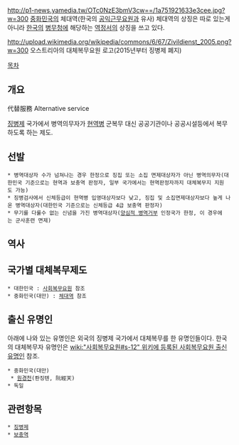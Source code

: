 http://p1-news.yamedia.tw/OTc0NzE3bmV3cw==/1a751921633e3cee.jpg?w=300
[[중화민국]]의 체대역(한국의 [[공익근무요원]]과 유사)
체대역의 상징은 따로 있는게 아니라 [[한국]]의 [[병무청]]에 해당하는 [[역정서]]의 상징을 쓰고 있다.

http://upload.wikimedia.org/wikipedia/commons/6/67/Zivildienst_2005.png?w=300
오스트리아의 대체복무요원 로고(2015년부터 징병제 폐지)

[[목차]]

== 개요 ==
代替服務
Alternative service

[[징병제]] 국가에서 병역의무자가 [[현역]]병 군복무 대신 공공기관이나 공공시설등에서 복무하도록 하는 제도.

== 선발 ==
 * 병역대상자 수가 넘쳐나는 경우 한정으로 징집 또는 소집 면제대상자가 아닌 병역의무자(대한민국 기준으로는 현역과 보충역 판정자, 일부 국가에서는 현역판정자까지 대체복무지 지원도 가능)
 * 징병검사에서 신체등급이 현역병 입영대상자보다 낮고, 징집 및 소집면제대상자보다 높게 나온 병역대상자(대한민국 기준으로는 신체등급 4급 보충역 판정자)
 * 무기를 다룰수 없는 신념을 가진 병역대상자([[양심적 병역거부]] 인정국가 한정, 이 경우에는 군사훈련 면제)

== 역사 ==

== 국가별 대체복무제도 ==
 * 대한민국 : [[사회복무요원]] 참조
 * 중화민국(대만) : [[체대역]] 참조

==  출신 유명인 ==
아래에 나와 있는 유명인은 외국의 징병제 국가에서 대체복무를 한 유명인들이다. 한국의 대체복무자 유명인은 [[wiki:"사회복무요원#s-12" 위키에 등록된 사회복무요원 출신 유명인]] 참조. 
 * 중화민국(대만)
  * [[원경천]](롼징톈, 阮經天)
 * 독일

== 관련항목 ==
 * [[징병제]]
 * [[보충역]]

